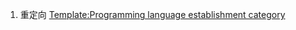 #重定向 [[Template:Programming language establishment category]]

{{Redirect category shell|
{{移動重定向}}
}}